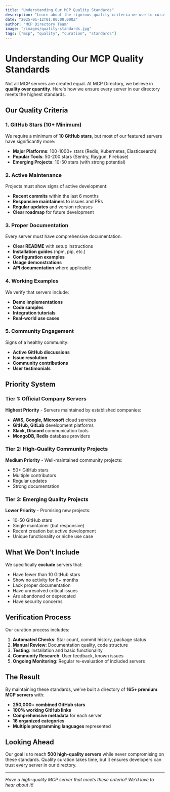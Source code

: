 ```yaml
---
title: "Understanding Our MCP Quality Standards"
description: "Learn about the rigorous quality criteria we use to curate only the best Model Context Protocol servers for our directory."
date: "2025-01-12T01:00:00.000Z"
author: "MCP Directory Team"
image: "/images/quality-standards.jpg"
tags: ["mcp", "quality", "curation", "standards"]
---
```


# Understanding Our MCP Quality Standards

Not all MCP servers are created equal. At MCP Directory, we believe in **quality over quantity**. Here's how we ensure every server in our directory meets the highest standards.

## Our Quality Criteria

### 1. GitHub Stars (10+ Minimum)
We require a minimum of **10 GitHub stars**, but most of our featured servers have significantly more:

- **Major Platforms**: 100-1000+ stars (Redis, Kubernetes, Elasticsearch)
- **Popular Tools**: 50-200 stars (Sentry, Raygun, Firebase)
- **Emerging Projects**: 10-50 stars (with strong potential)

### 2. Active Maintenance
Projects must show signs of active development:
- **Recent commits** within the last 6 months
- **Responsive maintainers** to issues and PRs
- **Regular updates** and version releases
- **Clear roadmap** for future development

### 3. Proper Documentation
Every server must have comprehensive documentation:
- **Clear README** with setup instructions
- **Installation guides** (npm, pip, etc.)
- **Configuration examples**
- **Usage demonstrations**
- **API documentation** where applicable

### 4. Working Examples
We verify that servers include:
- **Demo implementations**
- **Code samples**
- **Integration tutorials**
- **Real-world use cases**

### 5. Community Engagement
Signs of a healthy community:
- **Active GitHub discussions**
- **Issue resolution**
- **Community contributions**
- **User testimonials**

## Priority System

### Tier 1: Official Company Servers
**Highest Priority** - Servers maintained by established companies:
- **AWS, Google, Microsoft** cloud services
- **GitHub, GitLab** development platforms  
- **Slack, Discord** communication tools
- **MongoDB, Redis** database providers

### Tier 2: High-Quality Community Projects
**Medium Priority** - Well-maintained community projects:
- 50+ GitHub stars
- Multiple contributors
- Regular updates
- Strong documentation

### Tier 3: Emerging Quality Projects
**Lower Priority** - Promising new projects:
- 10-50 GitHub stars
- Single maintainer (but responsive)
- Recent creation but active development
- Unique functionality or niche use case

## What We Don't Include

We specifically **exclude** servers that:
- Have fewer than 10 GitHub stars
- Show no activity for 6+ months
- Lack proper documentation
- Have unresolved critical issues
- Are abandoned or deprecated
- Have security concerns

## Verification Process

Our curation process includes:

1. **Automated Checks**: Star count, commit history, package status
2. **Manual Review**: Documentation quality, code structure
3. **Testing**: Installation and basic functionality
4. **Community Research**: User feedback, known issues
5. **Ongoing Monitoring**: Regular re-evaluation of included servers

## The Result

By maintaining these standards, we've built a directory of **165+ premium MCP servers** with:
- **250,000+ combined GitHub stars**
- **100% working GitHub links**
- **Comprehensive metadata** for each server
- **16 organized categories**
- **Multiple programming languages** represented

## Looking Ahead

Our goal is to reach **500 high-quality servers** while never compromising on these standards. Quality curation takes time, but it ensures developers can trust every server in our directory.

---

*Have a high-quality MCP server that meets these criteria? We'd love to hear about it!*